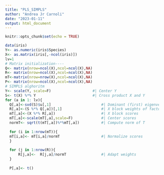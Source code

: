 ---
title: "PLS_SIMPLS"
author: "Andrea Jr Carnoli"
date: "2023-01-11"
output: html_document
---

```{r setup, include=FALSE}
knitr::opts_chunk$set(echo = TRUE)
```



```{r Function for PLS using SIMPLS}
data(iris)
Y<- as.numeric(iris$Species)
X<- as.matrix(iris[,-ncol(iris)])
lv=1
# Matrix initialization----
Q<- matrix(nrow=ncol(X),ncol=ncol(X),NA)
R<- matrix(nrow=ncol(X),ncol=ncol(X),NA)
mT<-matrix(nrow=nrow(X),ncol=ncol(X),NA)
P<- matrix(nrow=ncol(X),ncol=ncol(X),NA)
# SIMPLS alghoritm
Y<- scale(Y, scale=F)                   #| Center Y
S<- t(X) %*% Y                          #| Cross product X and Y
for (a in 1: lv){
  Q[,a]<-svd(S)$u[,1]                       #| Dominant (first) eigenvector
  R[,a]<-(S %*% Q[,a])[,1]                  #| X block weights of factors
  mT[,a]<-(X %*% R[,a])                     #| X block scores
  mT[,a]<-scale(mT[,a],scale=F)             #| Center scores
  normT<- sqrt(t(mT[,a])%*%mT[,a])          #| Compute norm of T
  
  for (i in 1:nrow(mT)){
  mT[i,a]<- mT[i,a]/normT                   #| Normalize scores
  }
  
  for (j in 1:nrow(R)){
      R[j,a]<-  R[j,a]/normT                #| Adapt weights
  }
  
  P[,a]<- t()
  
  
  
  

```


